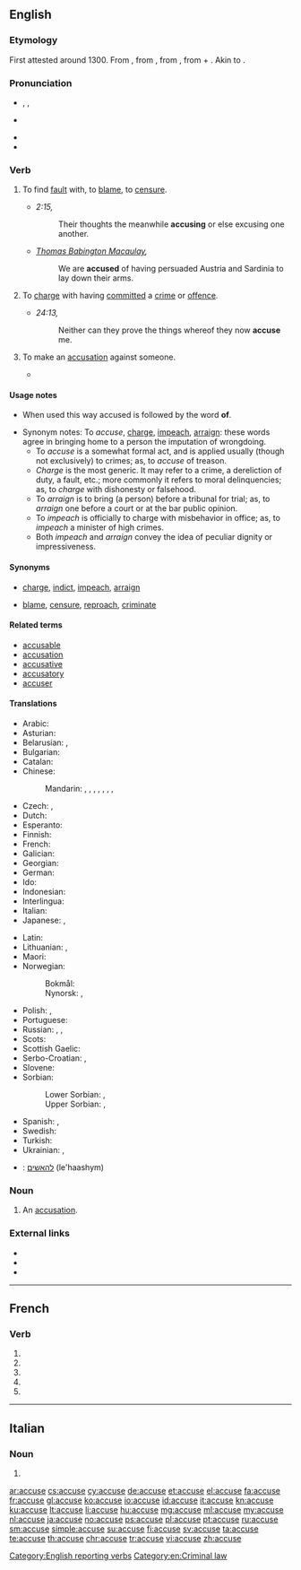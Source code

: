 {{also|accusé}}
==English==
{{Webster 1913}}

===Etymology===
First attested around 1300. From {{etyl|enm|en}} {{term|acusen|lang=enm}}, from {{etyl|fro|en}} {{term|acuser|lang=fro}}, from {{etyl|la|en}} {{term/t|la|accūsō||to call to account, accuse}}, from {{term|ad||to|lang=la}} + {{term|causa||cause, lawsuit, reason|lang=la}}. Akin to {{term|cause|lang=en}}.

===Pronunciation===
* {{a|RP}} {{enPR|əkyo͞ozʹ}}, {{IPA|/əˈkjuːz/}}, {{X-SAMPA|/@"kju:z/}}
* {{a|US}} {{IPA|/ə.ˈkjuz/}}
* {{audio|En-us-accuse.ogg|Audio (US)}}
* {{rhymes|uːz}}

===Verb===
{{en-verb|accus|ing}}

# {{context|transitive|lang=en}} To find [[fault]] with, to [[blame]], to [[censure]].
#* {{rfdate}} ''{{w|Epistle to the Romans}} 2:15,''
#*: Their thoughts the meanwhile '''accusing''' or else excusing one another.
#* {{rfdate}} ''[[w:Thomas Babington Macaulay, 1st Baron Macaulay|Thomas Babington Macaulay]],''
#*: We are '''accused''' of having persuaded Austria and Sardinia to lay down their arms.
# {{context|transitive|lang=en}} To [[charge]] with having [[commit]]ted a [[crime]] or [[offence]].
#* {{rfdate}} ''{{w|Acts of the Apostles}} 24:13,''
#*: Neither can they prove the things whereof they now '''accuse''' me.
#: {{usex|For the U.S. President to be impeached, he must be '''accused''' of a high crime or misdemeanor.|lang=en}}
# {{context|intransitive|lang=en}} To make an [[accusation]] against someone.
#* {{quote-magazine|date=2013-06-08|volume=407|issue=8839|page=55|magazine={{w|The Economist}}
|title=[http://www.economist.com/news/business/21579011-president-proposes-new-round-intellectual-property-reform-obama-goes-troll-hunting Obama goes troll-hunting]
|passage=According to this saga of intellectual-property misanthropy, these creatures [patent trolls] roam the business world, buying up patents and then using them to demand extravagant payouts from companies they '''accuse''' of infringing them. Often, their victims pay up rather than face the costs of a legal battle.}}

====Usage notes====
* {{sense|legal}} When used this way accused is followed by the word '''of'''.
* Synonym notes: To ''accuse'', [[charge]], [[impeach]], [[arraign]]: these words agree in bringing home to a person the imputation of wrongdoing.
** To ''accuse'' is a somewhat formal act, and is applied usually (though not exclusively) to crimes; as, to ''accuse'' of treason.
** ''Charge'' is the most generic. It may refer to a crime, a dereliction of duty, a fault, etc.; more commonly it refers to moral delinquencies; as, to ''charge'' with dishonesty or falsehood.
** To ''arraign'' is to bring (a person) before a tribunal for trial; as, to ''arraign'' one before a court or at the bar public opinion.
** To ''impeach'' is officially to charge with misbehavior in office; as, to ''impeach'' a minister of high crimes.
** Both ''impeach'' and ''arraign'' convey the idea of peculiar dignity or impressiveness.

====Synonyms====
* {{sense|legal}} [[charge]], [[indict]], [[impeach]], [[arraign]]
* {{sense|}} [[blame]], [[censure]], [[reproach]], [[criminate]]

====Related terms====
* [[accusable]]
* [[accusation]]
* [[accusative]]
* [[accusatory]]
* [[accuser]]

====Translations====
{{trans-top|attribute blame to someone}}
* Arabic: {{t|ar|اِتَّهَمَ|tr=ittahama}}
* Asturian: {{t|ast|acusar}}
* Belarusian: {{t|be|абвінавачваць|tr=abvinaváčvac’|sc=Cyrl}} {{impf}}, {{t|be|абвінаваціць|tr=abvinavácic’|sc=Cyrl}} {{pf.}}
* Bulgarian: {{t+|bg|обвинявам|tr=obvinjávam}}
* Catalan: {{t+|ca|acusar}}
* Chinese:
*: Mandarin: {{t|cmn|指責|sc=Hani}}, {{t|cmn|指责|tr=zhǐzé|sc=Hani}}, {{t|cmn|控告|tr=kònggào|sc=Hani}}, {{t|cmn|譴責|sc=Hani}}, {{t|cmn|谴责|tr=qiǎnzhé|sc=Hani}}, {{t|cmn|指控|tr=zhǐkòng|sc=Hani}}, {{t|cmn|控訴|sc=Hani}}, {{t|cmn|控诉|tr=kòngsù|sc=Hani}}
* Czech: {{t|cs|obviňovat}} {{impf}}, {{t|cs|obvinit}} {{pf.}}
* Dutch: {{t+|nl|beschuldigen}}
* Esperanto: {{t|eo|akuzi}}
* Finnish: {{t+|fi|syyttää}}
* French: {{t+|fr|accuser}}
* Galician: {{t|gl|acusar}}
* Georgian: {{t|ka|დაბრალება}}
* German: {{t|de|beschuldigen}}
* Ido: {{t+|io|akuzar}}
* Indonesian: {{t+|id|tuduh|alt=menuduh}}
* Interlingua: {{t|ia|accusar}}
* Italian: {{t+|it|accusare}}
* Japanese: {{t|ja|問う|tr=とう, tou|sc=Jpan}}, {{t|ja|着せる|tr=きせる, kiseru|sc=Jpan}}
{{trans-mid}}
* Latin: {{t|la|accusare}}
* Lithuanian: {{t+|lt|apkaltinti}}, {{t+|lt|kaltinti}}
* Maori: {{t|mi|whakapae}}
* Norwegian:
*: Bokmål: {{t+|no|beskylde}}
*: Nynorsk: {{t|nn|skulde}}, {{t|nn|skylde}}
* Polish: {{t+|pl|oskarżać}} {{impf}}, {{t+|pl|oskarżyć}} {{pf.}}
* Portuguese: {{t+|pt|acusar}}
* Russian: {{t+|ru|винить|tr=vinítʹ}} {{impf}}, {{t+|ru|обвинять|tr=obvinjátʹ}} {{impf}}, {{t+|ru|обвинить|tr=obvinítʹ|sc=Cyrl}} {{pf.}}
* Scots: {{t|sco|wyte}}
* Scottish Gaelic: {{t|gd|cuir às leth}}
* Serbo-Croatian: {{t|sh|optužiti}}, {{t|sh|okriviti}}
* Slovene: {{t|sl|obtožiti}}
* Sorbian:
*: Lower Sorbian: {{t|dsb|do winy dawaś}} {{impf}}, {{t|dsb|do winy daś}} {{pf.}}
*: Upper Sorbian: {{t|hsb|wobwinować}} {{impf}}, {{t|hsb|wobwinić}} {{pf.}}
* Spanish: {{t+|es|acusar}}, {{t+|es|denunciar}}
* Swedish: {{t+|sv|anklaga}}
* Turkish: {{t+|tr|suçlamak}}
* Ukrainian: {{t|uk|звинувачувати|tr=zvynuváčuvaty|sc=Cyrl}} {{impf}}, {{t|uk|звинуватити|tr=zvynuvátyty|sc=Cyrl}} {{pf.}}
{{trans-bottom}}

{{checktrans-top}}
* {{ttbc|he}}: [[להאשים]] (le'haashym)
{{trans-bottom}}

===Noun===
{{en-noun}}

# {{context|obsolete|lang=en}} An [[accusation]].
#: {{rfquotek|Shakespeare}}

===External links===
* {{R:Webster 1913}}
* {{R:Century 1911}}
* {{R:OneLook}}

[[Category:English reporting verbs]]
[[Category:en:Criminal law]]

----

==French==

===Verb===
{{fr-verb-form}}

# {{conjugation of|accuser||1|s|pres|ind|lang=fr}}
# {{conjugation of|accuser||3|s|pres|ind|lang=fr}}
# {{conjugation of|accuser||1|s|pres|sub|lang=fr}}
# {{conjugation of|accuser||3|s|pres|sub|lang=fr}}
# {{conjugation of|accuser||2|s|imp|lang=fr}}

----

==Italian==

===Noun===
{{head|it}} {{f}}

# {{plural of|accusa|lang=it}}

[[ar:accuse]]
[[cs:accuse]]
[[cy:accuse]]
[[de:accuse]]
[[et:accuse]]
[[el:accuse]]
[[fa:accuse]]
[[fr:accuse]]
[[gl:accuse]]
[[ko:accuse]]
[[io:accuse]]
[[id:accuse]]
[[it:accuse]]
[[kn:accuse]]
[[ku:accuse]]
[[lt:accuse]]
[[li:accuse]]
[[hu:accuse]]
[[mg:accuse]]
[[ml:accuse]]
[[my:accuse]]
[[nl:accuse]]
[[ja:accuse]]
[[no:accuse]]
[[ps:accuse]]
[[pl:accuse]]
[[pt:accuse]]
[[ru:accuse]]
[[sm:accuse]]
[[simple:accuse]]
[[su:accuse]]
[[fi:accuse]]
[[sv:accuse]]
[[ta:accuse]]
[[te:accuse]]
[[th:accuse]]
[[chr:accuse]]
[[tr:accuse]]
[[vi:accuse]]
[[zh:accuse]]